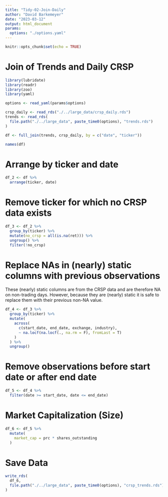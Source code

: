 ```yaml
---
title: "Tidy-02-Join-Daily"
author: "David Barkemeyer"
date: "2023-03-12"
output: html_document
params:
  options: "./options.yaml"
---
```


```r
knitr::opts_chunk$set(echo = TRUE)
```

# Join of Trends and Daily CRSP

```r
library(lubridate)
library(readr)
library(zoo)
library(yaml)

options <- read_yaml(params$options)

crsp_daily <- read_rds("./../large_data/crsp_daily.rds")
trends <- read_rds(
  file.path("./../large_data", paste_time0(options), "trends.rds")
)

df <- full_join(trends, crsp_daily, by = c("date", "ticker"))

names(df)
```

# Arrange by ticker and date

```r
df_2 <- df %>%
  arrange(ticker, date)
```

# Remove ticker for which no CRSP data exists

```r
df_3 <- df_2 %>%
  group_by(ticker) %>%
  mutate(no_crsp = all(is.na(ret))) %>%
  ungroup() %>%
  filter(!no_crsp)
```

# Replace NAs in (nearly) static columns with previous observations

These (nearly) static columns are from the CRSP data and are therefore NA on
non-trading days. However, because they are (nearly) static it is safe to
replace them with their previous non-NA value.

```r
df_4 <- df_3 %>%
  group_by(ticker) %>%
  mutate(
    across(
      c(start_date, end_date, exchange, industry),
      ~ na.locf(na.locf(., na.rm = F), fromLast = T)
    )
  ) %>%
  ungroup()
```

# Remove observations before start date or after end date

```r
df_5 <- df_4 %>%
  filter(date >= start_date, date <= end_date)
```

# Market Capitalization (Size)

```r
df_6 <- df_5 %>%
  mutate(
    market_cap = prc * shares_outstanding
  )
```

# Save Data

```r
write_rds(
  df_6, 
  file.path("./../large_data", paste_time0(options), "crsp_trends.rds")
)
```

